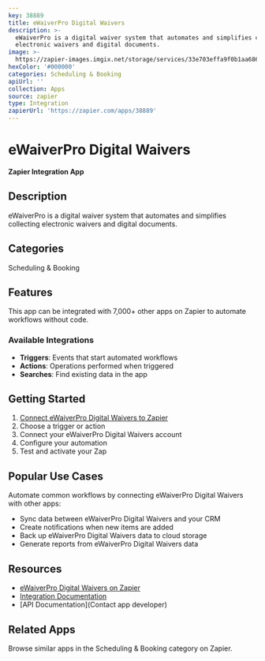 ```yaml
---
key: 38889
title: eWaiverPro Digital Waivers
description: >-
  eWaiverPro is a digital waiver system that automates and simplifies collecting
  electronic waivers and digital documents.
image: >-
  https://zapier-images.imgix.net/storage/services/33e703effa9f0b1aa686bf9172af1efc.png?auto=format%2Ccompress&ixlib=python-3.0.0&q=50
hexColor: '#000000'
categories: Scheduling & Booking
apiUrl: ''
collection: Apps
source: zapier
type: Integration
zapierUrl: 'https://zapier.com/apps/38889'
---
```

# eWaiverPro Digital Waivers

**Zapier Integration App**

## Description

eWaiverPro is a digital waiver system that automates and simplifies collecting electronic waivers and digital documents.

## Categories

Scheduling & Booking

## Features

This app can be integrated with 7,000+ other apps on Zapier to automate workflows without code.

### Available Integrations

- **Triggers**: Events that start automated workflows
- **Actions**: Operations performed when triggered
- **Searches**: Find existing data in the app

## Getting Started

1. [Connect eWaiverPro Digital Waivers to Zapier](https://zapier.com/apps/38889)
2. Choose a trigger or action
3. Connect your eWaiverPro Digital Waivers account
4. Configure your automation
5. Test and activate your Zap

## Popular Use Cases

Automate common workflows by connecting eWaiverPro Digital Waivers with other apps:

- Sync data between eWaiverPro Digital Waivers and your CRM
- Create notifications when new items are added
- Back up eWaiverPro Digital Waivers data to cloud storage
- Generate reports from eWaiverPro Digital Waivers data

## Resources

- [eWaiverPro Digital Waivers on Zapier](https://zapier.com/apps/38889)
- [Integration Documentation](https://zapier.com/apps/38889/integrations)
- [API Documentation](Contact app developer)

## Related Apps

Browse similar apps in the Scheduling & Booking category on Zapier.
